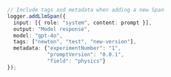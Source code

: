 ```typescript TypeScript
// Include tags and metadata when adding a new Span
logger.addLlmSpan({
  input: [{ role: "system", content: prompt }],
  output: "Model response",
  model: "gpt-4o",
  tags: ["newton", "test", "new-version"],
  metadata: {"experimentNumber": "1",
             "promptVersion": "0.0.1",
             "field": "physics"}
});
```